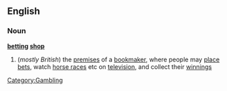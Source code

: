 ==English==
===Noun===
'''[[betting]] [[shop]]'''
#(''mostly British'') the [[premises]] of a [[bookmaker]], where people may [[place]] [[bet]]s, watch [[horse race]]s etc on [[television]], and collect their [[winnings]]

[[Category:Gambling]]